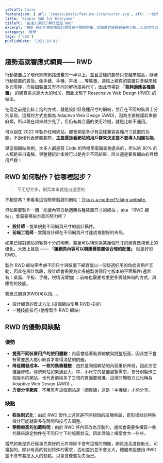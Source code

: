 ```yaml
---
isDraft: false
featureIcon: { url: 'images/posts/feature-icon/vector.svg', alt: '一個大 T 一個小 T 符號' }
title: 'Simple RWD for Everyone'
titleTC: '由淺入深的了解什麼是 RWD'
excerpt: 'RWD 是近年來前端設計開發避不開的詞彙，從簡單的解釋到優劣分析，以及你可以怎麼建構一個 RWD 網站。'
category: '教學'
tags: ['CSS']
publishDate: '2022-10-01'
---
```


## 趨勢造就響應式網頁—— RWD

行動裝置占了現代網際網路流量的一半以上，並且這樣的趨勢只會越來越高，隨著行動裝置的普及，像手錶、手機、平板……等裝置，連結上網頁的裝置只會越來越多元零碎，而每個裝置又有不同的解析度與尺寸，因此市場對 **「能夠適應各種裝置」** 的網頁需求是大大的增加，因此出現了 Responsive Web Design (RWD) 的做法。

在這之前是比較土炮的方式，就是設計好幾種尺寸的網站，並且在不同的裝置上分別呈現，這樣的方式也稱為 Adaptive Web Design (AWD)，因為主要維護起來很麻煩，所以現在越來越少見了，但仍有其合適的使用時機，就是比較不通用。

可以說在 2022 年製作任何網站，都會期望多少有這樣兼容各種尺寸裝置的功能，不過僅代表整體趨勢，**主要還是看網站的用戶群來決定要不要導入相關功能**。

<Info type="info">
  舉這個網站為例，大多人都是寫 Code 的時候用電腦查詢進來的，所以約 80%
  的人都是來自電腦，與整體統計來說可以是完全不同結果，所以還是要看網站的目標用戶群！
</Info>

## RWD 如何製作？從哪裡起步？

> 不用想太多，網頁本來就是自適應的

不相信嗎？來看看這個簡單戲謔的網站：[This is a motherf\*cking website.](https://motherfuckingwebsite.com/)

但如果要製作一個「能讓內容自動適應各種裝置尺寸的網站 」aka 「RWD 網站」，會需要哪些方面的努力呢？

- **設計師** - 提早規劃不同網頁尺寸的設計稿件。
- **前端工程師** - 實踐設計師在不同網頁尺寸達成規劃好的佈局。

如果已經對網站的客群十分的明瞭，甚至可以特別為某幾個尺寸的網頁做視覺上的優化。大致上就是 —— **「讓網頁內容可以順應著裝置做合理的配置」** 就是好的 RWD。

製作 RWD 網站需考慮不同尺寸與裝置下網頁能以一個舒適好用的角度與用戶互動，因此在設計階段，設計師會需要為此多繪製幾個尺寸版本的平面稿件(通常有：桌面、平板、手機，視情況增加) ；前端也需要考慮更多實踐佈局的方式，與應對的技能。

響應式網頁(RWD)可以指……

- 設計網頁的模式方法 (這個網站使用 RWD 技術)
- 一種技能技巧 (他會製作 RWD 網站)

## RWD 的優勢與缺點

### 優勢

- **提高不同裝置用戶的使用體驗**：內容會隨著裝置縮放與挑整版面，因此並不會有需要放大縮小網頁才看得清楚的問題。
- **降低開發成本、一致的裝置體驗**：由於是同個網站的內容重新佈局，因此方便維護修改。傳統網站如果遇到大、中、小尺寸的裝置瀏覽需求，會分別製作三個版本的網站，也代表前端多了三倍的頁面要維護，這樣的開發方式也稱為 Adaptive Web Design (AWD) 。
- **方便分享網頁**：不用思考這個網站是「網頁版」還是「手機板」才能分享。

### 缺點

- **較為制式化**：由於 RWD 製作上通常避不開規矩的區塊佈局，奇形怪狀的特殊設計可能就要多花時間和技巧去調整。
- **稍微較高的加載時間**：由於 RWD 將內容改為浮動的，通常會需要多撰寫一些代碼來設定物件在不同尺寸下的版面狀況，因此理論上檔案會大一些些。

當然如果是抓已經事先做好的元件庫即不會有這樣的問題，網頁是高度自動化、可複製的，除非有真的特別特殊的需求，否則差別並不會太大，總體來說使用 RWD 並不會有甚麼太大的缺點，只是會費些功夫而已。
